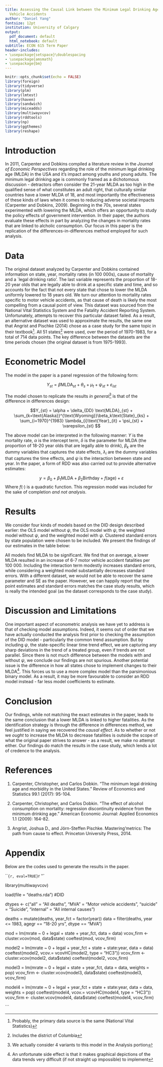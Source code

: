 ---
title: Assessing the Causal Link between the Minimum Legal Drinking Age and Motor
  Vehicle Accidents
author: "Daniel Yang"
fontsize: 12pt
institution: University of Calgary
output:
  pdf_document: default
  html_notebook: default
subtitle: ECON 615 Term Paper
header-includes:
- \usepackage{setspace}\doublespacing
- \usepackage{amsmath}
- \usepackage{bm}
---
```{r setup, include=FALSE}
knitr::opts_chunk$set(echo = FALSE)
library(foreign)
library(tidyverse)
library(plm)
library(lmtest)
library(haven)
library(sandwich)
library(miceadds)
library(multiwayvcov)
library(rddtools)
library(np)
library(ggthemes)
library(reshape)

```

\newpage

# Introduction

In 2011, Carpenter and Dobkins compiled a literature review in the *Journal of Economic Perspectives* regarding the role of the minimum legal drinking age (MLDA) in the USA and it's impact among youths and young adults. The minimum legal drinking age is commonly framed as a dichotomous discussion - detractors often consider the 21-year MLDA as too high in the qualified sense of what constitutes an adult right, that culturally similar countries have a lower MLDA of 18, and most importantly the effectiveness of these kinds of laws when it comes to reducing adverse societal impacts (Carpenter and Dobkins, 2009). Beginning in the 70s, several states experimented with lowering the MLDA, which offers an opportunity to study the policy effects of government intervention. In their paper, the authors evaluate these effects in part by analyzing the changes in mortality rates that are linked to alcholic consumption. Our focus in this paper is the replication of the differences-in-differences method employed for such analysis.

# Data

The original dataset analyzed by Carpenter and Dobkins contained information on state, year, mortality rates (in 100 000s), cause of mortality and a `legal drinking ratio'. The last variable represents the proportion of 18-20 year olds that are legally able to drink at a specific state and time, and so accounts for the fact that not every state that chose to lower the MLDA uniformly lowered to 18 years old. We turn our attention to mortality rates specific to motor vehicle accidents, as that cause of death is likely the most compelling from a causal point of view. This dataset was sourced from the National Vital Statistics System and the Fatality Accident Reporting System. Unfortunately, attempts to recover this particular dataset failed. As a result, an alternative dataset was used to approximate the results, the same one that Angrist and Pischke (2014) chose as a case study for the same topic in their textbook^[Probably, the primary data source is the same (National Vital Statistics)]. All 51 states^[Includes the district of Columbia] were used, over the period of 1970-1983, for a total of 714 data points. The key difference between the datasets are the time periods chosen (the original dataset is from 1975-1993).

# Econometric Model

The model in the paper is a panel regression of the following form:

$$Y_{st} = \beta \text{MLDA}_{st} + \theta_s + \mu_t + \psi_{st} + \varepsilon_{ist}$$

The model chosen to replicate the results *in general*^[We actually consider 4 variants to this model in the Analysis portion] is that of the difference in differences design:

$$Y_{st} = \alpha +  \delta_{DD} \text{MLDA}_{st} + \sum_{k=\text{Alaska}}^{\text{Wyoming}}\beta_k\text{State}_{ks} + \sum_{i=1970}^{1983} \lambda_{i}\text{Year}_{it} + \psi_{st} + \varepsilon_{st} $$


The above model can be interpreted in the following manner: $Y$ is the mortality rate, $\alpha$ is the intercept term, $\delta$ is the parameter for MLDA (the proportion of 18-20 year olds that are legally able to drink), $\beta_k$ are the dummy variables that captures the state effects, $\lambda_i$ are the dummy variables that captures the time effects, and $\psi$ is the interaction between state and year. In the paper, a form of RDD was also carried out to provide alternative estimates:

$$y = \beta_0 + \beta_1\text{MLDA} + \beta_2 \text{Birthday} + f(\text{age}) + \varepsilon$$
Where $f(\cdot)$ is a quadratic function. This regression model was included for the sake of completion *and not analysis*. 

# Results

We consider four kinds of models based on the DID design described earlier: the OLS model without $\psi$, the OLS model with $\psi$, the weighted model without $\psi$, and the weighted model with $\psi$. Clustered standard errors by state population were chosen to be included. We present the findings of our estimates in the table below:

\begin{table}[ht!]
\centering
\caption{Point estimates for the effect of MLDA on mortality rates}
\begin{tabular}[t]{lrr}
\hline
 Model & Point Estimate & Clustered SE\\
\hline
No Trend, No Weight & 7.59 & 2.50\\
Trend, No Weight & 6.64 & 2.66 \\
No Trend, Weight & 7.50 & 2.27\\
Trend, Weight & 6.46 & 2.24\\
\hline
\end{tabular}
\end{table}

All models find MLDA to be significant. We find that on average, a lower MLDA resulted in an increase of 6-7 motor vehicle accident fatalities per 100 000. Including the interaction term modestly increases standard errors, while considering a weighted model substantially decreases standard errors. With a different dataset, we would not be able to recover the same parameter and SE as the paper. However, we can happily report that the point estimates and standard errors matches the case study results, which is really the intended goal (as the dataset corresponds to the case study).

# Discussion and Limitations

One important aspect of econometric analysis we have yet to address is that of checking model assumptions. Indeed, it seems out of order that we have actually conducted the analysis first prior to checking the assumption of the DID model - particularly the common trend assumption. But by including $\psi$, the state-specific linear time trend effect, we are capturing any sharp deviations in the trend of a treated group, even if trends are not parallel. Since there is not much difference between the models with and without $\psi$, we conclude our findings are not spurious. Another potential issue is the difference in how all states chose to implement changes to their MLDA^[An unfortunate side effect is that it makes graphical depictions of the data trends very difficult (if not straight up impossible) to implement]. This forces us to use a more complex model than the parsimonious binary model. As a result, it may be more favourable to consider an RDD model instead - far less model coefficients to estimate.    

# Conclusion

Our findings, while not matching the exact estimates in the paper, leads to the same conclusion that a lower MLDA is linked to higher fatalities. As the identification strategy is through the difference in differences method, we feel justified in saying we recovered the *causal effect*. As to whether or not we *ought* to increase the MLDA to decrease fatalities is outside the scope of what the original paper strives to answer - as a result, we make no attempt either. Our findings do match the results in the case study, which lends a lot of credence to the analysis. 


# References

1. Carpenter, Christopher, and Carlos Dobkin. "The minimum legal drinking age and morbidity in the United States." Review of Economics and Statistics 99.1 (2017): 95-104.

2. Carpenter, Christopher, and Carlos Dobkin. "The effect of alcohol consumption on mortality: regression discontinuity evidence from the minimum drinking age." American Economic Journal: Applied Economics 1.1 (2009): 164-82.

3. Angrist, Joshua D., and Jörn-Steffen Pischke. Mastering'metrics: The path from cause to effect. Princeton University Press, 2014.

\newpage

# Appendix

Below are the codes used to generate the results in the paper.

```{r, eval=TRUE}`r ''`

library(multiwayvcov)

load(file = "deaths.rda") #DID

dtypes <- c("all" = "All deaths",
            "MVA" = "Motor vehicle accidents",
            "suicide" = "Suicide",
            "internal" = "All internal causes")
            
deaths = mutate(deaths, year_fct =  factor(year))
data = filter(deaths, year <= 1983, agegr == "18-20 yrs", dtype == "MVA")

mod = lm(mrate ~ 0 + legal + state + year_fct, data = data)
vcov_firm <- cluster.vcov(mod, data$state)
coeftest(mod, vcov_firm)

model2 = lm(mrate ~ 0 + legal + year_fct + state + state:year, data = data)
coeftest(model2, vcov.= vcovHC(model2, type = "HC3"))
vcov_firm <- cluster.vcov(model2, data$state)
coeftest(model2, vcov_firm)

model3 = lm(mrate ~ 0 + legal + state + year_fct, data = data, weights = pop)
vcov_firm <- cluster.vcov(model3, data$state)
coeftest(model3, vcov_firm)



model4 = lm(mrate ~ 0 + legal + year_fct + state + state:year, data = data, weights = pop)
coeftest(model4, vcov.= vcovHC(model4, type = "HC3"))
vcov_firm <- cluster.vcov(model4, data$state)
coeftest(model4, vcov_firm)


```
